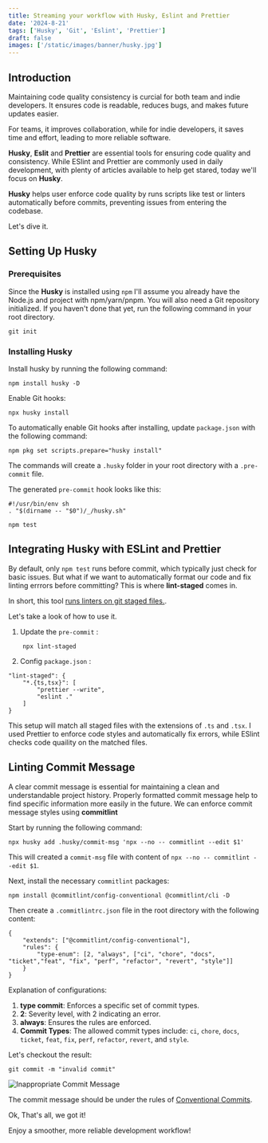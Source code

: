 ```yaml
---
title: Streaming your workflow with Husky, Eslint and Prettier
date: '2024-8-21'
tags: ['Husky', 'Git', 'Eslint', 'Prettier']
draft: false
images: ['/static/images/banner/husky.jpg']
---
```


## Introduction
Maintaining code quality consistency is curcial for both team and indie developers. It ensures code is readable, reduces bugs, and makes future updates easier. 

For teams, it improves collaboration, while for indie developers, it saves time and effort, leading to more reliable software.

**Husky**, **Eslit** and **Prettier** are essential tools for ensuring code quality and consistency. While ESlint and Prettier are commonly used in daily development, with plenty of articles available to help get stared, today we'll focus on **Husky**.

**Husky** helps user enforce code quality by runs scripts like test or linters automatically before commits, preventing issues from entering the codebase. 

Let's dive it.

## Setting Up Husky
### Prerequisites
Since the **Husky** is installed using `npm` I'll assume you already have the Node.js and project with npm/yarn/pnpm. You will also need a Git repository initialized. If you haven't done that yet, run the following command in your root directory. 
```
git init
```

### Installing Husky
Install husky by running the following command: 
```
npm install husky -D
```
Enable Git hooks:
```
npx husky install
```
To automatically enable Git hooks after installing, update `package.json` with the following command: 
```
npm pkg set scripts.prepare="husky install"
```
The commands will create a `.husky` folder in your root directory with a `.pre-commit` file.

The generated `pre-commit` hook looks like this:
```
#!/usr/bin/env sh  
. "$(dirname -- "$0")/_/husky.sh"  
  
npm test
```
## Integrating Husky with ESLint and Prettier
By default, only `npm test` runs before commit, which typically just check for basic issues. But what if we want to automatically format our code and fix linting errrors before committing? This is where **lint-staged** comes in.

In short, this tool [runs linters on git staged files.](https://github.com/lint-staged/lint-staged?tab=readme-ov-file#-lint-staged).

 Let's take a look of how to use it.
1. Update the `pre-commit` :
```
	npx lint-staged
```

2. Config `package.json` :
```
"lint-staged": {
	"*.{ts,tsx}": [
		"prettier --write",
		"eslint ."
	]
}
```

This setup will match all staged files with the extensions of `.ts` and `.tsx`. I used Prettier to enforce code styles and automatically fix errors, while ESlint checks code quaility on the matched files.

## Linting Commit Message
A clear commit message is essential for maintaining a clean and understandable project history.
Properly formatted commit message help to find specific information more easily in the future.
We can enforce commit message styles using **commitlint**

Start by running the following command:
```
npx husky add .husky/commit-msg 'npx --no -- commitlint --edit $1'
```
This will created a `commit-msg` file with content of `npx --no -- commitlint --edit $1`.

Next, install the necessary `commitlint` packages:
```
npm install @commitlint/config-conventional @commitlint/cli -D
```

Then create a `.commitlintrc.json` file in the root directory with the following content:
```
{
	"extends": ["@commitlint/config-conventional"],	
	"rules": {
		"type-enum": [2, "always", ["ci", "chore", "docs", "ticket","feat", "fix", "perf", "refactor", "revert", "style"]]
	}
}
```

Explanation of configurations:
1. **type commit**: Enforces a specific set of commit types.
2. **2**: Severity level, with 2 indicating an error.
3. **always**: Ensures the rules are enforced.
4. **Commit Types**: The allowed commit types include: `ci`, `chore`, `docs`, `ticket`, `feat`, `fix`, `perf`, `refactor`, `revert`, and `style`.

Let's checkout the result:
```
git commit -m "invalid commit"
```
![Inappropriate Commit Message](/static/images/blogs/huksy-errorcommit.png "Inappropriate Commit Message")

The commit message should be under the rules of [Conventional Commits](https://www.conventionalcommits.org/en/v1.0.0/).

Ok, That's all, we got it!

Enjoy a smoother, more reliable development workflow!

